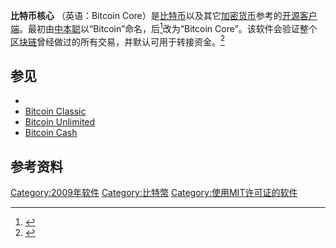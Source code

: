 {{NoteTA|G1=IT}}
{{Infobox software
| name = 比特币核心
| logo = Bitcoin logo.svg
| screenshot = Bitcoin-core-v0.10.0.png
| caption = 在 [[Fedora|Fedora]] 系统运行的开始界面
| developer = Bitcoin Core 开发者
| author = [[中本聪|中本聪]]
| released = 2009年
| status = 活跃
| programming_language = [[C++|C++]]
| operating_system     = [[Linux|Linux]], [[Windows|Windows]], [[OS_X|OS X]]
| genre = [[加密货币|加密货币]]
| license              = [[MIT许可证|MIT许可证]]
| website = {{URL|https://bitcoincore.org/}}
}}

'''比特币核心''' （英语：Bitcoin Core）是[[比特币|比特币]]以及其它[[加密貨幣|加密货币]]参考的[[开源|开源]][[客户端|客户端]]。最初由[[中本聪|中本聪]]以“Bitcoin”命名，后<ref>{{Cite web|url=https://bitcoin.org/en/release/v0.9.0#rebranding-to-bitcoin-core|title=Bitcoin Core version 0.9.0 released|accessdate=2016-03-07|author=|date=2014-03-19|publisher=|archive-date=2015-02-27|archive-url=https://web.archive.org/web/20150227213613/https://bitcoin.org/en/release/v0.9.0#rebranding-to-bitcoin-core|dead-url=no}}</ref>改为“Bitcoin Core”。该软件会验证整个[[区块链|区块链]]曾经做过的所有交易，并默认可用于转接资金。<ref>{{Cite web|url=https://bitcoincore.org/en/about/|title=About – Bitcoin Core|accessdate=2016-03-07|author=|date=|publisher=|archive-date=2021-02-01|archive-url=https://web.archive.org/web/20210201140241/https://bitcoincore.org/en/about/|dead-url=no}}</ref>

== 参见 ==
* {{link-en|Bitcoin XT|Bitcoin XT}}
* [[Bitcoin_Classic|Bitcoin Classic]]
* [[Bitcoin_Unlimited|Bitcoin Unlimited]]
* [[Bitcoin_Cash|Bitcoin Cash]]

== 参考资料 ==
{{reflist}}

{{自由软件小作品}}

[[Category:2009年软件|Category:2009年软件]]
[[Category:比特幣|Category:比特幣]]
[[Category:使用MIT许可证的软件|Category:使用MIT许可证的软件]]
{{比特幣}}